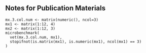 ## Notes for Publication Materials

```
mx.3.col.num <- matrix(numeric(), ncol=3)
mx1 <- matrix(1:12, 4)
mx2 <- matrix(1:12, 3)
microbenchmark(
  vet(mx.3.col.num, mx1),
  stopifnot(is.matrix(mx1), is.numeric(mx1), ncol(mx1) == 3)
)

```
